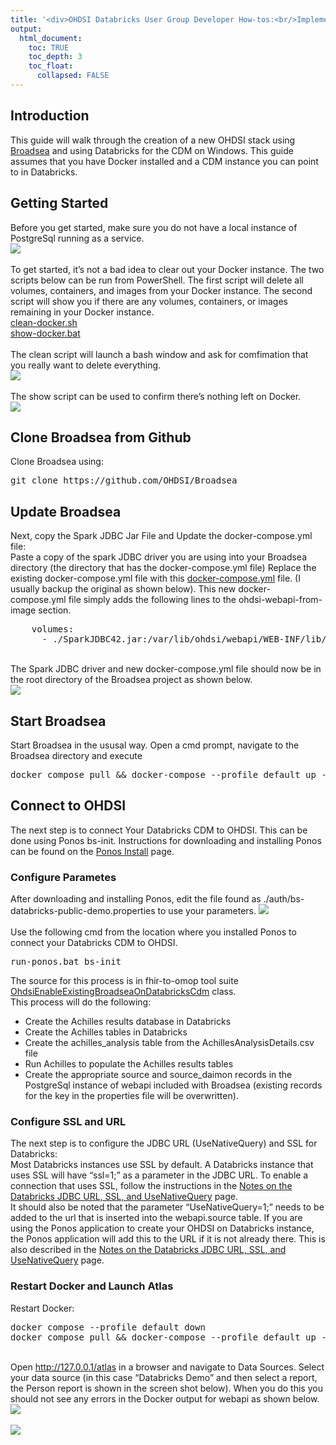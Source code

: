 ---
title: '<div>OHDSI Databricks User Group Developer How-tos:<br/>Implementing OHDSI on Databricks Using Broadsea</div>'
output:
  html_document:
    toc: TRUE
    toc_depth: 3
    toc_float:
      collapsed: FALSE
---

<p>

  <!-- * * *
  *
  * INTRODUCTION
  *
  * * * -->
  <h2>Introduction</h2>
  This guide will walk through the creation of a new OHDSI stack using 
  <a href="https://github.com/OHDSI/Broadsea">Broadsea</a> and using Databricks for the CDM on Windows. 
  This guide assumes that you have Docker installed and a CDM instance you can point to in Databricks. 
  <br/>
  <h2>Getting Started</h2>
  Before you get started, make sure you do not have a local instance of PostgreSql running as a service. 
  <br/>
  <img src="img/developer-how-tos/broadsea/00-check-postgres.png" />
  <br/>
  <br/>
  To get started, it's not a bad idea to clear out your Docker instance. 
  The two scripts below can be run from PowerShell. 
  The first script will delete all volumes, containers, and images from your Docker instance. 
  The second script will show you if there are any volumes, containers, or images remaining in your Docker instance.
  <br/>
  <a href="img/developer-how-tos/broadsea/scripts/clean-docker.sh">clean-docker.sh</a>
  <br/>
  <a href="img/developer-how-tos/broadsea/scripts/show-docker.bat">show-docker.bat</a>
  <br/>
  <br/>
  The clean script will launch a bash window and ask for comfimation that you really want to delete everything. 
  <br/>
  <img src="img/developer-how-tos/broadsea/01-clean.png" />
  <br/>
  <br/>
  The show script can be used to confirm there's nothing left on Docker. 
  <br/>
  <img src="img/developer-how-tos/broadsea/02-show.png" />

  <!-- * * *
  *
  * CLONE FROM GITHUB
  *
  * * * -->
  <h2>Clone Broadsea from Github</h2>
  Clone Broadsea using: 
  <br/>
  <pre class="prescrollable">git clone https://github.com/OHDSI/Broadsea</pre>

  <!-- * * *
  *
  * UPDATE BROADSEA
  *
  * * * -->
  <h2>Update Broadsea</h2>
  Next, copy the Spark JDBC Jar File and Update the docker-compose.yml file: 
  <br/>
  Paste a copy of the spark JDBC driver you are using into your Broadsea directory 
  (the directory that has the docker-compose.yml file)
  Replace the existing docker-compose.yml file with this 
  <a download href="img/developer-how-tos/broadsea/scripts/docker-compose.yml">docker-compose.yml</a> file. 
  (I usually backup the original as shown below). 
  This new docker-compose.yml file simply adds the following lines to the ohdsi-webapi-from-image section.
<pre class="prescrollable">
    volumes:
      - ./SparkJDBC42.jar:/var/lib/ohdsi/webapi/WEB-INF/lib/SparkJDBC42.jar
</pre>
  <br/>
  The Spark JDBC driver and new docker-compose.yml file should now be in the root directory of the Broadsea project as shown below. 
  <br/>
  <img src="img/developer-how-tos/broadsea/03-copy-files.png" />

  <!-- * * *
  *
  * START BROADSEA
  *
  * * * -->
  <h2>Start Broadsea</h2>
  Start Broadsea in the ususal way. 
  Open a cmd prompt, navigate to the Broadsea directory and execute 
<pre class="pre-scrollable">
docker compose pull && docker-compose --profile default up -d
</pre>
  
  <!-- * * *
  *
  * CONNECT TO OHDSI
  *
  * * * -->
  <h2>Connect to OHDSI</h2>
  The next step is to connect Your Databricks CDM to OHDSI. This can be done using Ponos bs-init. 
  Instructions for downloading and installing Ponos can be found on the 
  <a href="./developer-how-tos_ohdsi-on-databricks_ponos-install.html">Ponos Install</a> page. 

  <!-- * * *
  *
  * CONFIGURE PARAMETERS
  *
  * * * -->
  <h3>Configure Parametes</h3>
  After downloading and installing Ponos, edit the file found as ./auth/bs-databricks-public-demo.properties to use your parameters. 
  <img src="img/developer-how-tos/broadsea/07-params.png" />
  <br/><br/>
  Use the following cmd from the location where you installed Ponos to connect your Databricks CDM to OHDSI. 
<pre class="pre-scrollable">
run-ponos.bat bs-init
</pre>
  The source for this process is in fhir-to-omop tool suite 
  <a href="https://github.com/NACHC-CAD/fhir-to-omop/blob/main/src/main/java/org/nachc/tools/fhirtoomop/tools/databricks/OhdsiEnableExistingBroadseaOnDatabricksCdm.java">OhdsiEnableExistingBroadseaOnDatabricksCdm</a> class. 
  <br/>
  This process will do the following:
  <ul>
    <li>
      Create the Achilles results database in Databricks
    </li>
    <li>
      Create the Achilles tables in Databricks
    </li>
    <li>
      Create the achilles_analysis table from the AchillesAnalysisDetails.csv file
    </li>
    <li>
      Run Achilles to populate the Achilles results tables
    </li>
    <li>
      Create the appropriate source and source_daimon records in the PostgreSql instance of webapi included with Broadsea 
      (existing records for the key in the properties file will be overwritten). 
    </li>
  </ul>

  <!-- 
  * 
  * CONFIGURE SSL 
  *
  * -->
  <h3>Configure SSL and URL</h3>
  The next step is to configure the JDBC URL (UseNativeQuery) and SSL for Databricks:
  <br/>
  Most Databricks instances use SSL by default. 
  A Databricks instance that uses SSL will have "ssl=1;" as a parameter in the JDBC URL. 
  To enable a connection that uses SSL, follow the instructions in the 
  <a href="./developer-how-tos_ohdsi-on-databricks-url.html">Notes on the Databricks JDBC URL, SSL, and UseNativeQuery</a> page. 
  <br/>
  It should also be noted that the parameter "UseNativeQuery=1;" needs to be added to the url that is inserted into the webapi.source table. 
  If you are using the Ponos application to create your OHDSI on Databricks instance, the Ponos application will add this to the URL if it is not already there. 
  This is also described in the 
  <a href="./developer-how-tos_ohdsi-on-databricks-url.html">Notes on the Databricks JDBC URL, SSL, and UseNativeQuery</a> page. 

  <!-- 
  * 
  * RESTART DOCKER AND LAUNCH ATLAS
  *
  * -->
  <h3>Restart Docker and Launch Atlas</h3>
  Restart Docker:
<pre class="prescrollable">
docker compose --profile default down 
docker compose pull && docker-compose --profile default up -d
</pre> 
  <br/>
  Open <a href="http://127.0.0.1/atlas">http://127.0.0.1/atlas</a> in a browser and navigate to Data Sources. 
  Select your data source (in this case "Databricks Demo" and then select a report, the Person report is shown in the screen shot below). 
  When you do this you should not see any errors in the Docker output for webapi as shown below. 
  <br/>
  <img src="img/developer-how-tos/broadsea/05-person-report.png" />
  <br/>
  <br/>
  <img src="img/developer-how-tos/broadsea/06-docker-after-loading-reports.png" />
</p>




